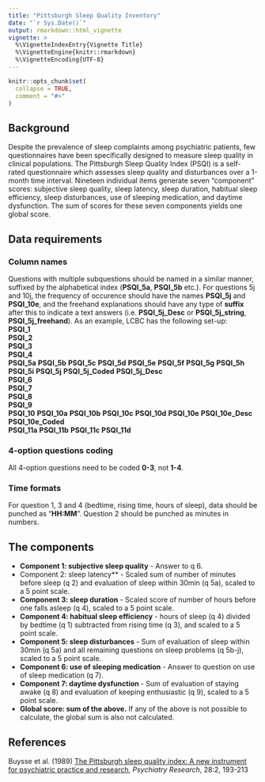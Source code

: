 ```yaml
---
title: "Pittsburgh Sleep Quality Inventory"
date: "`r Sys.Date()`"
output: rmarkdown::html_vignette
vignette: >
  %\VignetteIndexEntry{Vignette Title}
  %\VignetteEngine{knitr::rmarkdown}
  %\VignetteEncoding{UTF-8}
---
```


```r
knitr::opts_chunk$set(
  collapse = TRUE,
  comment = "#>"
)
```
## Background
Despite the prevalence of sleep complaints among psychiatric patients, few questionnaires have been specifically designed to measure sleep quality in clinical populations. The Pittsburgh Sleep Quality Index (PSQI) is a self-rated questionnaire which assesses sleep quality and disturbances over a 1-month time interval. Nineteen individual items generate seven “component” scores: subjective sleep quality, sleep latency, sleep duration, habitual sleep efficiency, sleep disturbances, use of sleeping medication, and daytime dysfunction. The sum of scores for these seven components yields one global score.

## Data requirements  
### Column names
Questions with multiple subquestions should be named in a similar manner, suffixed by the alphabetical index (**PSQI_5a**, **PSQI_5b** etc.). For questions 5j and 10j, the frequency of occurence should have the names **PSQI_5j** and **PSQI_10e**, and the freehand explanations should have any type of **suffix** after this to indicate a text answers (i.e. **PSQI_5j_Desc** or **PSQI_5j_string**, **PSQI_5j_freehand**). 
 As an example, LCBC has the following set-up:  
**PSQI_1**         
**PSQI_2**         
**PSQI_3**         
**PSQI_4**         
**PSQI_5a** **PSQI_5b** **PSQI_5c** **PSQI_5d** **PSQI_5e** **PSQI_5f** **PSQI_5g** **PSQI_5h** **PSQI_5i** **PSQI_5j** **PSQI_5j_Coded** **PSQI_5j_Desc**   
**PSQI_6**        
**PSQI_7**         
**PSQI_8**         
**PSQI_9**         
**PSQI_10** **PSQI_10a** **PSQI_10b** **PSQI_10c** **PSQI_10d** **PSQI_10e** **PSQI_10e_Desc** **PSQI_10e_Coded**    
**PSQI_11a** **PSQI_11b** **PSQI_11c** **PSQI_11d**  

### 4-option questions coding
All 4-option questions need to be coded **0-3**, not **1-4**.

### Time formats
For question 1, 3 and 4 (bedtime, rising time, hours of sleep), data should be punched as "**HH:MM**". 
Question 2 should be punched as minutes in numbers.

## The components
- **Component 1: subjective sleep quality** - Answer to q 6.  
- Component 2: sleep latency** - Scaled sum of number of minutes before sleep (q 2) and evaluation of sleep within 30min (q 5a), scaled to a 5 point scale.  
- **Component 3: sleep duration** - Scaled score of number of hours before one falls asleep (q 4), scaled to a 5 point scale.   
- **Component 4: habitual sleep efficiency** - hours of sleep (q 4) divided by bedtime (q 1) subtracted from rising time (q 3), and scaled to a 5 point scale.  
- **Component 5: sleep disturbances** - Sum of evaluation of sleep within 30min (q 5a) and all remaining questions on sleep problems (q 5b-j), scaled to a 5 point scale.  
- **Component 6: use of sleeping medication** - Answer to question on use of sleep medication (q 7).  
- **Component 7: daytime dysfunction **- Sum of evaluation of staying awake (q 8) and evaluation of keeping enthusiastic (q 9), scaled to a 5 point scale.  
- **Global score: sum of the above.** If any of the above is not possible to calculate, the global sum is also not calculated. 

## References  
Buysse et al. (1989) [The Pittsburgh sleep quality index: A new instrument for psychiatric practice and research](https://www.sciencedirect.com/science/article/pii/0165178189900474), _Psychiatry Research_, 28:2, 193-213
